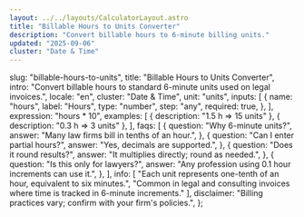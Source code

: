 ```yaml
---
layout: ../../layouts/CalculatorLayout.astro
title: "Billable Hours to Units Converter"
description: "Convert billable hours to 6-minute billing units."
updated: "2025-09-06"
cluster: "Date & Time"
---
```



  slug: "billable-hours-to-units",
  title: "Billable Hours to Units Converter",
  intro:
    "Convert billable hours to standard 6-minute units used on legal invoices.",
  locale: "en",
  cluster: "Date & Time",
  unit: "units",
  inputs: [
    {
      name: "hours",
      label: "Hours",
      type: "number",
      step: "any",
      required: true,
    },
  ],
  expression: "hours * 10",
  examples: [
    { description: "1.5 h ⇒ 15 units" },
    { description: "0.3 h ⇒ 3 units" },
  ],
  faqs: [
    {
      question: "Why 6-minute units?",
      answer: "Many law firms bill in tenths of an hour.",
    },
    {
      question: "Can I enter partial hours?",
      answer: "Yes, decimals are supported.",
    },
    {
      question: "Does it round results?",
      answer: "It multiplies directly; round as needed.",
    },
    {
      question: "Is this only for lawyers?",
      answer: "Any profession using 0.1 hour increments can use it.",
    },
  ],
  info: [
    "Each unit represents one-tenth of an hour, equivalent to six minutes.",
    "Common in legal and consulting invoices where time is tracked in 6-minute increments."
  ],
  disclaimer: "Billing practices vary; confirm with your firm's policies.",
};

<Calculator schema={schema} />
